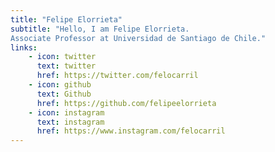 ```yaml
---
title: "Felipe Elorrieta"
subtitle: "Hello, I am Felipe Elorrieta. 
Associate Professor at Universidad de Santiago de Chile."
links:
    - icon: twitter
      text: twitter
      href: https://twitter.com/felocarril
    - icon: github
      text: Github
      href: https://github.com/felipeelorrieta
    - icon: instagram
      text: instagram
      href: https://www.instagram.com/felocarril
---
```



